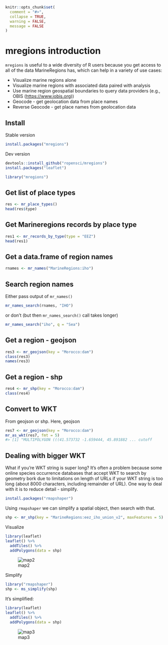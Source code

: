 <!--
%\VignetteEngine{knitr::knitr}
%\VignetteIndexEntry{mregions introduction}
%\VignetteEncoding{UTF-8}
-->

```r
knitr::opts_chunk$set(
  comment = "#>",
  collapse = TRUE,
  warning = FALSE,
  message = FALSE
)
```

mregions introduction
=====================

`mregions` is useful to a wide diversity of R users because you get access to all of the
data MarineRegions has, which can help in a variety of use cases:

* Visualize marine regions alone
* Visualize marine regions with associated data paired with analysis
* Use marine region geospatial boundaries to query data providers (e.g., OBIS (<https://www.iobis.org>))
* Geocode - get geolocation data from place names
* Reverse Geocode - get place names from geolocation data

## Install

Stable version

```r
install.packages("mregions")
```

Dev version

```r
devtools::install_github("ropensci/mregions")
install.packages("leaflet")
```

```r
library("mregions")
```

## Get list of place types

```r
res <- mr_place_types()
head(res$type)
```

## Get Marineregions records by place type

```r
res1 <- mr_records_by_type(type = "EEZ")
head(res1)
```

## Get a data.frame of region names

```r
rnames <- mr_names("MarineRegions:iho")
```

## Search region names

Either pass output of `mr_names()`

```r
mr_names_search(rnames, "IHO")
```

or don't (but then `mr_names_search()` call takes longer)

```r
mr_names_search("iho", q = "Sea")
```

## Get a region - geojson

```r
res3 <- mr_geojson(key = "Morocco:dam")
class(res3)
names(res3)
```

## Get a region - shp

```r
res4 <- mr_shp(key = "Morocco:dam")
class(res4)
```


## Convert to WKT

From geojson or shp. Here, geojson

```r
res7 <- mr_geojson(key = "Morocco:dam")
mr_as_wkt(res7, fmt = 5)
#> [1] "MULTIPOLYGON (((41.573732 -1.659444, 45.891882 ... cutoff
```

## Dealing with bigger WKT

What if you're WKT string is super long?  It's often a problem because some online species occurrence databases that accept WKT to search by geometry bork due to
limitations on length of URLs if your WKT string is too long (about 8000 characters,
including remainder of URL). One way to deal with it is to reduce detail - simplify.

```r
install.packages("rmapshaper")
```

Using `rmapshaper` we can simplify a spatial object, then search with that.

```r
shp <- mr_shp(key = "MarineRegions:eez_iho_union_v2", maxFeatures = 5)
```

Visualize

```r
library(leaflet)
leaflet() %>%
  addTiles() %>%
  addPolygons(data = shp)
```

![map2](figure/complex.png)

Simplify

```r
library("rmapshaper")
shp <- ms_simplify(shp)
```

It's simplified:

```r
library(leaflet)
leaflet() %>%
  addTiles() %>%
  addPolygons(data = shp)
```

![map3](figure/simple.png)

[mr]: https://github.com/ropensci/mregions
